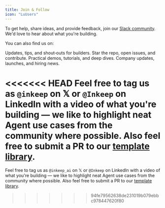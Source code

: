 ```yaml
---
title: Join & Follow
icon: "LuUsers"
---
```


To get help, share ideas, and provide feedback, join our [Slack community](https://inkeep-ai.slack.com/ssb/redirect). We'd love to hear about what you're building.

You can also find us on:

<Cards>
  <Card title="𝕏 (Twitter)" icon="LuTwitter" href="https://x.com/inkeep">
    Updates, tips, and shout‑outs for builders. 
  </Card>
  <Card title="GitHub" icon="LuGithub" href="https://github.com/inkeep/agents">
    Star the repo, open issues, and contribute.
  </Card>
  <Card title="YouTube" icon="LuYoutube" href="https://www.youtube.com/@inkeep-ai">
    Practical demos, tutorials, and deep dives.
  </Card>
  <Card title="LinkedIn" icon="LuLinkedin" href="https://www.linkedin.com/company/inkeep/">
    Company updates, launches, and hiring news. 
  </Card>
</Cards>

<<<<<<< HEAD
Feel free to tag us as `@inkeep` on 𝕏 or `@Inkeep` on LinkedIn with a video of what you're building — we like to highlight neat Agent use cases from the community where possible. Also feel free to submit a PR to our [template library](https://github.com/inkeep/agents-cookbook/tree/main/template-projects).
=======
Feel free to tag us as `@inkeep_ai` on 𝕏 or `@Inkeep` on LinkedIn with a video of what you're building — we like to highlight neat Agent use cases from the community where possible. Also feel free to submit a PR to our [template library](https://github.com/inkeep/agents/tree/main/agents-cookbook/template-projects).
>>>>>>> 94fe79562638de231019b079ebbc978447620f80

